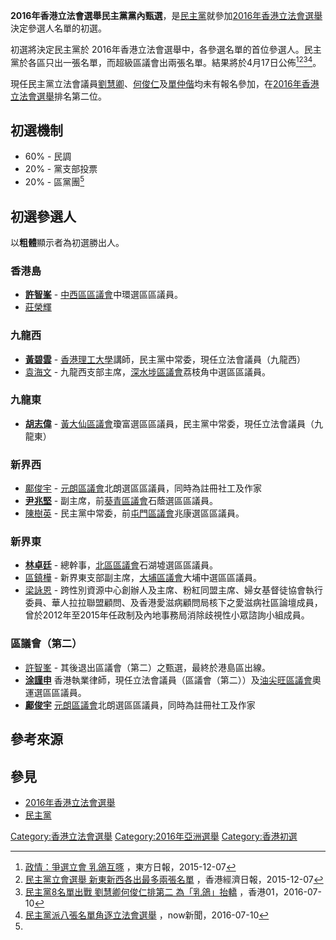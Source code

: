 '''2016年香港立法會選舉民主黨黨內甄選'''，是[[民主黨_(香港)|民主黨]]就參加[[2016年香港立法會選舉|2016年香港立法會選舉]]決定參選人名單的初選。

初選將決定民主黨於 2016年香港立法會選舉中，各參選名單的首位參選人。民主黨於各區只出一張名單，而超級區議會出兩張名單。結果將於4月17日公佈<ref>[https://orientaldaily.on.cc/cnt/news/20151207/00176_132.html 政情：爭選立會 乳鴿互啄] {{Wayback|url=https://orientaldaily.on.cc/cnt/news/20151207/00176_132.html |date=20210921003350 }}，東方日報，2015-12-07</ref><ref name="民主黨立會選舉">[http://topick.hket.com/article/1019624/%E6%B0%91%E4%B8%BB%E9%BB%A8%E7%AB%8B%E6%9C%83%E9%81%B8%E8%88%89%20%E6%96%B0%E6%9D%B1%E6%96%B0%E8%A5%BF%E5%90%84%E5%87%BA%E6%9C%80%E5%A4%9A%E5%85%A9%E5%BC%B5%E5%90%8D%E5%96%AE 民主黨立會選舉 新東新西各出最多兩張名單] {{Wayback|url=http://topick.hket.com/article/1019624/%E6%B0%91%E4%B8%BB%E9%BB%A8%E7%AB%8B%E6%9C%83%E9%81%B8%E8%88%89%20%E6%96%B0%E6%9D%B1%E6%96%B0%E8%A5%BF%E5%90%84%E5%87%BA%E6%9C%80%E5%A4%9A%E5%85%A9%E5%BC%B5%E5%90%8D%E5%96%AE |date=20151212161502 }}，香港經濟日報，2015-12-07</ref><ref>[https://www.hk01.com/立法會選舉/30779/%E6%B0%91%E4%B8%BB%E9%BB%A88%E5%90%8D%E5%96%AE%E5%87%BA%E6%88%B0-%E5%8A%89%E6%85%A7%E5%8D%BF%E4%BD%95%E4%BF%8A%E4%BB%81%E6%8E%92%E7%AC%AC%E4%BA%8C-%E7%82%BA-%E4%B9%B3%E9%B4%BF-%E6%8A%AC%E8%BD%8E 民主黨8名單出戰 劉慧卿何俊仁排第二 為「乳鴿」抬轎] {{Wayback|url=https://www.hk01.com/%E7%AB%8B%E6%B3%95%E6%9C%83%E9%81%B8%E8%88%89/30779/%E6%B0%91%E4%B8%BB%E9%BB%A88%E5%90%8D%E5%96%AE%E5%87%BA%E6%88%B0-%E5%8A%89%E6%85%A7%E5%8D%BF%E4%BD%95%E4%BF%8A%E4%BB%81%E6%8E%92%E7%AC%AC%E4%BA%8C-%E7%82%BA-%E4%B9%B3%E9%B4%BF-%E6%8A%AC%E8%BD%8E |date=20190603230324 }}，香港01，2016-07-10</ref><ref>[http://news.now.com/home/local/player?newsId=185456&past=1 民主黨派八張名單角逐立法會選舉] {{Wayback|url=http://news.now.com/home/local/player?newsId=185456&past=1 |date=20160918073119 }}，now新聞，2016-07-10</ref>。

現任民主黨立法會議員[[劉慧卿|劉慧卿]]、[[何俊仁|何俊仁]]及[[單仲偕|單仲偕]]均未有報名參加，在[[2016年香港立法會選舉|2016年香港立法會選舉]]排名第二位。

==初選機制==
*60% - 民調
*20% - 黨支部投票
*20% - 區黨團<ref name="民主黨立會選舉"/>

==初選參選人==
以'''粗體'''顯示者為初選勝出人。

===香港島===
*'''[[許智峯|許智峯]]''' - [[中西區區議會|中西區區議會]]中環選區區議員。
*[[莊榮輝|莊榮輝]]

===九龍西===
*'''[[黃碧雲_(學者)|黃碧雲]]''' - [[香港理工大學|香港理工大學]]講師，民主黨中常委，現任立法會議員（九龍西）
*[[袁海文|袁海文]] - 九龍西支部主席，[[深水埗區議會|深水埗區議會]]荔枝角中選區區議員。

===九龍東===
*'''[[胡志偉_(政治人物)|胡志偉]]''' - [[黃大仙區議會|黃大仙區議會]]瓊富選區區議員，民主黨中常委，現任立法會議員（九龍東）

===新界西===
*[[鄺俊宇|鄺俊宇]] - [[元朗區議會|元朗區議會]]北朗選區區議員，同時為註冊社工及作家
*'''[[尹兆堅|尹兆堅]]''' - 副主席，前[[葵青區議會|葵青區議會]]石蔭選區區議員。
*[[陳樹英|陳樹英]] - 民主黨中常委，前[[屯門區議會|屯門區議會]]兆康選區區議員。

===新界東===
*'''[[林卓廷|林卓廷]]''' - 總幹事，[[北區區議會|北區區議會]]石湖墟選區區議員。
*[[區鎮樺|區鎮樺]] - 新界東支部副主席，[[大埔區議會|大埔區議會]]大埔中選區區議員。
*[[梁詠恩|梁詠恩]] - 跨性別資源中心創辦人及主席、粉紅同盟主席、婦女基督徒協會執行委員、華人拉拉聯盟顧問、及香港愛滋病顧問局核下之愛滋病社區論壇成員，曾於2012年至2015年任政制及內地事務局消除歧視性小眾諮詢小組成員。

===區議會（第二）===
*[[許智峯|許智峯]] - 其後退出區議會（第二）之甄選，最終於港島區出線。
*'''[[涂謹申|涂謹申]]''' 香港執業律師，現任立法會議員（區議會（第二））及[[油尖旺區議會|油尖旺區議會]]奧運選區區議員。
*'''[[鄺俊宇|鄺俊宇]]''' [[元朗區議會|元朗區議會]]北朗選區區議員，同時為註冊社工及作家

==參考來源==
<references/>

==參見==
*[[2016年香港立法會選舉|2016年香港立法會選舉]]
*[[民主黨_(香港)|民主黨]]

{{2016年香港立法會選舉資訊}}

[[Category:香港立法會選舉|Category:香港立法會選舉]]
[[Category:2016年亞洲選舉|Category:2016年亞洲選舉]]
[[Category:香港初選|Category:香港初選]]